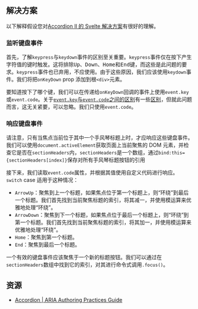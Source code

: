 
## 解决方案

以下解释假设您对[Accordion II 的 Svelte 解决方案](/questions/user-interface/accordion-ii/svelte/solution)有很好的理解。

### 监听键盘事件

首先，了解`keypress`与`keydown`事件的区别至关重要。`keypress`事件仅在按下产生字符值的键时触发。这将排除<kbd>Up</kbd>、<kbd>Down</kbd>、<kbd>Home</kbd>和<kbd>End</kbd>键，而这些是此问题的要求。`keypress`事件也已弃用，不应使用。由于这些原因，我们应该使用`keydown`事件。我们将把`onKeyDown` prop 添加到根`<div>`元素。

要知道按下了哪个键，我们可以在传递给`onKeyDown`回调的事件上使用`event.key`或`event.code`。关于[`event.key`与`event.code`之间的区别](https://javascript.info/keyboard-events)有一些[区别](https://javascript.info/keyboard-events)，但就此问题而言，这无关紧要，可以忽略。我们只使用`event.code`。

### 响应键盘事件

请注意，只有当焦点当前位于其中一个手风琴标题上时，才应响应这些键盘事件。我们可以使用`document.activeElement`获取页面上当前聚焦的 DOM 元素，并检查它是否在`sectionHeaders`内，`sectionHeaders`是一个数组，通过`bind:this={sectionHeaders[index]}`保存对所有手风琴标题按钮的引用

接下来，我们读取`event.code`属性，并根据其值使用自定义代码进行响应。`switch` case 适用于这种情况：

* `ArrowUp`：聚焦到上一个标题，如果焦点位于第一个标题上，则“环绕”到最后一个标题。我们首先找到当前聚焦标题的索引，将其减一，并使用模运算来优雅地处理“环绕”。
* `ArrowDown`：聚焦到下一个标题，如果焦点位于最后一个标题上，则“环绕”到第一个标题。我们首先找到当前聚焦标题的索引，将其加一，并使用模运算来优雅地处理“环绕”。
* `Home`：聚焦到第一个标题。
* `End`：聚焦到最后一个标题。

一个有效的键盘事件应该聚焦于一个新的标题按钮。我们可以通过在`sectionHeaders`数组中找到它的索引，对其进行命令式调用`.focus()`。

<TestCases />

## 资源

* [Accordion | ARIA Authoring Practices Guide](https://www.w3.org/WAI/ARIA/apg/patterns/accordion/)
